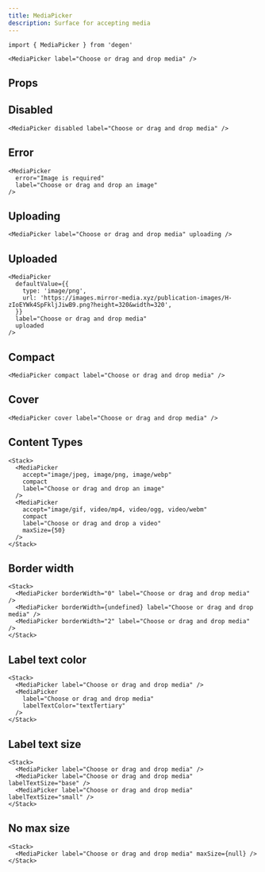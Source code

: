 ```yaml
---
title: MediaPicker
description: Surface for accepting media
---
```


```tsx
import { MediaPicker } from 'degen'
```

```tsx live=true expand=true
<MediaPicker label="Choose or drag and drop media" />
```

## Props

<PropsTable sourceLink={sourceLink} types={types} />

## Disabled

```tsx live=true
<MediaPicker disabled label="Choose or drag and drop media" />
```

## Error

```tsx live=true
<MediaPicker
  error="Image is required"
  label="Choose or drag and drop an image"
/>
```

## Uploading

```tsx live=true
<MediaPicker label="Choose or drag and drop media" uploading />
```

## Uploaded

```tsx live=true
<MediaPicker
  defaultValue={{
    type: 'image/png',
    url: 'https://images.mirror-media.xyz/publication-images/H-zIoEYWk4SpFkljJiwB9.png?height=320&width=320',
  }}
  label="Choose or drag and drop media"
  uploaded
/>
```

## Compact

```tsx live=true
<MediaPicker compact label="Choose or drag and drop media" />
```

## Cover

```tsx live=true
<MediaPicker cover label="Choose or drag and drop media" />
```

## Content Types

```tsx live=true
<Stack>
  <MediaPicker
    accept="image/jpeg, image/png, image/webp"
    compact
    label="Choose or drag and drop an image"
  />
  <MediaPicker
    accept="image/gif, video/mp4, video/ogg, video/webm"
    compact
    label="Choose or drag and drop a video"
    maxSize={50}
  />
</Stack>
```

## Border width

```tsx live=true
<Stack>
  <MediaPicker borderWidth="0" label="Choose or drag and drop media" />
  <MediaPicker borderWidth={undefined} label="Choose or drag and drop media" />
  <MediaPicker borderWidth="2" label="Choose or drag and drop media" />
</Stack>
```

## Label text color

```tsx live=true
<Stack>
  <MediaPicker label="Choose or drag and drop media" />
  <MediaPicker
    label="Choose or drag and drop media"
    labelTextColor="textTertiary"
  />
</Stack>
```

## Label text size

```tsx live=true
<Stack>
  <MediaPicker label="Choose or drag and drop media" />
  <MediaPicker label="Choose or drag and drop media" labelTextSize="base" />
  <MediaPicker label="Choose or drag and drop media" labelTextSize="small" />
</Stack>
```

## No max size

```tsx live=true
<Stack>
  <MediaPicker label="Choose or drag and drop media" maxSize={null} />
</Stack>
```
